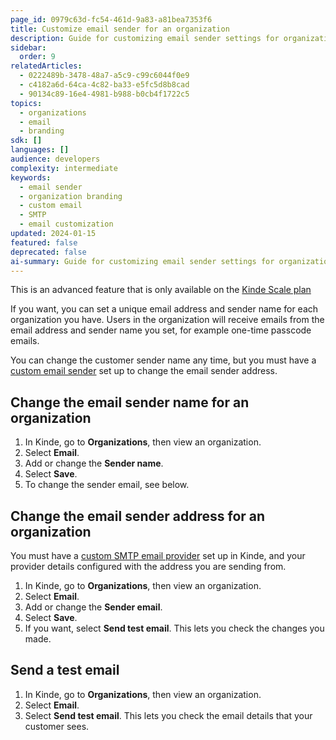 ```yaml
---
page_id: 0979c63d-fc54-461d-9a83-a81bea7353f6
title: Customize email sender for an organization
description: Guide for customizing email sender settings for organizations including sender name and email address configuration with SMTP requirements.
sidebar:
  order: 9
relatedArticles:
  - 0222489b-3478-48a7-a5c9-c99c6044f0e9
  - c4182a6d-64ca-4c82-ba33-e5fc5d8b8cad
  - 90134c89-16e4-4981-b988-b0cb4f1722c5
topics:
  - organizations
  - email
  - branding
sdk: []
languages: []
audience: developers
complexity: intermediate
keywords:
  - email sender
  - organization branding
  - custom email
  - SMTP
  - email customization
updated: 2024-01-15
featured: false
deprecated: false
ai-summary: Guide for customizing email sender settings for organizations including sender name and email address configuration with SMTP requirements.
---
```


<Aside type="upgrade">

This is an advanced feature that is only available on the [Kinde Scale plan](https://kinde.com/pricing/)

</Aside>

If you want, you can set a unique email address and sender name for each organization you have. Users in the organization will receive emails from the email address and sender name you set, for example one-time passcode emails.

You can change the customer sender name any time, but you must have a [custom email sender](/get-started/connect/customize-email-sender/) set up to change the email sender address. 

## Change the email sender name for an organization

1. In Kinde, go to **Organizations**, then view an organization.
2. Select **Email**.
3. Add or change the **Sender name**.
4. Select **Save**.
5. To change the sender email, see below.


## Change the email sender address for an organization

You must have a [custom SMTP email provider](/get-started/connect/customize-email-sender/) set up in Kinde, and your provider details configured with the address you are sending from.

1. In Kinde, go to **Organizations**, then view an organization.
2. Select **Email**.
3. Add or change the **Sender email**.
4. Select **Save**.
5. If you want, select **Send test email**. This lets you check the changes you made.


## Send a test email

1. In Kinde, go to **Organizations**, then view an organization.
2. Select **Email**.
3. Select **Send test email**. This lets you check the email details that your customer sees.
